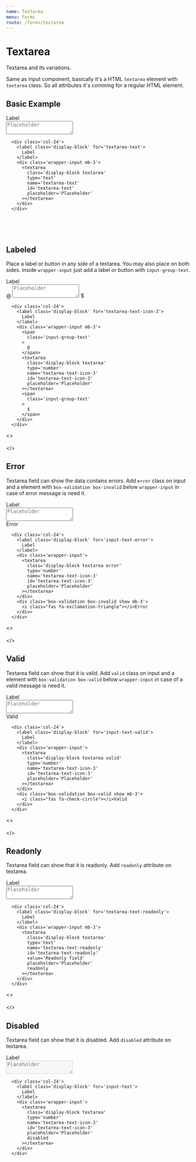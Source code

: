 ```yaml
---
name: Textarea
menu: Forms
route: /forms/textarea
---
```


# Textarea
Textarea and its variations.

Same as input component, basically it's a HTML `textarea` element with `textarea` class. So all attributes it's comming for a regular HTML element.

## Basic Example

<div className='col-24'>
  <label className='display-block' for='textarea-text'>
    Label
  </label>
  <div className='wrapper-input mb-3'>
    <textarea
      className='display-block textarea'
      type='text'
      name='textarea-text'
      id='textarea-text'
      placeholder='Placeholder'
    ></textarea>
  </div>
</div>

```
  <div class='col-24'>
    <label class='display-block' for='textarea-text'>
      Label
    </label>
    <div class='wrapper-input mb-3'>
      <textarea
        class='display-block textarea'
        type='text'
        name='textarea-text'
        id='textarea-text'
        placeholder='Placeholder'
      ></textarea>
    </div>
  </div>
```

<pre>
<br/><br/>
</pre>

## Labeled
Place a label or button in any side of a textarea. You may also place on both sides. Inside `wrapper-input` just add a label or button with `input-group-text`.

<div className='col-24'>
  <label className='display-block' for='textarea-text-icon-3'>
    Label
  </label>
  <div className='wrapper-input mb-3'>
    <span
      className='input-group-text'
    >
      @
    </span>
    <textarea
      className='display-block textarea'
      type='number'
      name='textarea-text-icon-3'
      id='textarea-text-icon-3'
      placeholder='Placeholder'
    ></textarea>
    <span
      className='input-group-text'
    >
      $
    </span>
  </div>
</div>

```
  <div class='col-24'>
    <label class='display-block' for='textarea-text-icon-3'>
      Label
    </label>
    <div class='wrapper-input mb-3'>
      <span
        class='input-group-text'
      >
        @
      </span>
      <textarea
        class='display-block textarea'
        type='number'
        name='textarea-text-icon-3'
        id='textarea-text-icon-3'
        placeholder='Placeholder'
      ></textarea>
      <span
        class='input-group-text'
      >
        $
      </span>
    </div>
  </div>
```

<>
<br/><br/>
</>

## Error
Textarea field can show the data contains errors. Add `error` class on input and a element with `box-validation box-invalid` below `wrapper-input` in case of error message is need it.

<div class='col-24'>
  <label class='display-block' for='input-text-error'>
    Label
  </label>
  <div class='wrapper-input'>
    <textarea
      class='display-block textarea error'
      type='number'
      name='textarea-text-icon-3'
      id='textarea-text-icon-3'
      placeholder='Placeholder'
    ></textarea>
  </div>
  <div class='box-validation box-invalid show mb-3'>
    <i class="fas fa-exclamation-triangle"></i>Error
  </div>
</div>

```
  <div class='col-24'>
    <label class='display-block' for='input-text-error'>
      Label
    </label>
    <div class='wrapper-input'>
      <textarea
        class='display-block textarea error'
        type='number'
        name='textarea-text-icon-3'
        id='textarea-text-icon-3'
        placeholder='Placeholder'
      ></textarea>
    </div>
    <div class='box-validation box-invalid show mb-3'>
      <i class="fas fa-exclamation-triangle"></i>Error
    </div>
  </div>
```

<>
<br/><br/>
</>

## Valid
Textarea field can show that it is valid. Add `valid` class on input and a element with `box-validation box-valid` below `wrapper-input` in case of a valid message is need it.

<div className='col-24'>
  <label className='display-block' for='input-text-valid'>
    Label
  </label>
  <div className='wrapper-input'>
    <textarea
      className='display-block textarea valid'
      type='number'
      name='textarea-text-icon-3'
      id='textarea-text-icon-3'
      placeholder='Placeholder'
    ></textarea>
  </div>
  <div className='box-validation box-valid show mb-3'>
    <i className="fas fa-check-circle"></i>Valid
  </div>
</div>

```
  <div class='col-24'>
    <label class='display-block' for='input-text-valid'>
      Label
    </label>
    <div class='wrapper-input'>
      <textarea
        class='display-block textarea valid'
        type='number'
        name='textarea-text-icon-3'
        id='textarea-text-icon-3'
        placeholder='Placeholder'
      ></textarea>
    </div>
    <div class='box-validation box-valid show mb-3'>
      <i class="fas fa-check-circle"></i>Valid
    </div>
  </div>
```

<>
<br/><br/>
</>

## Readonly
Textarea field can show that it is readonly. Add `readonly` attribute on textarea.

<div className='col-24'>
  <label className='display-block' for='textarea-text-readonly'>
    Label
  </label>
  <div className='wrapper-input mb-3'>
    <textarea
      className='display-block textarea'
      type='text'
      name='textarea-text-readonly'
      id='textarea-text-readonly'
      value='Readonly field'
      placeholder='Placeholder'
      readonly
    ></textarea>
  </div>
</div>

```
  <div class='col-24'>
    <label class='display-block' for='textarea-text-readonly'>
      Label
    </label>
    <div class='wrapper-input mb-3'>
      <textarea
        class='display-block textarea'
        type='text'
        name='textarea-text-readonly'
        id='textarea-text-readonly'
        value='Readonly field'
        placeholder='Placeholder'
        readonly
      ></textarea>
    </div>
  </div>
```

<>
<br/><br/>
</>

## Disabled
Textarea field can show that it is disabled. Add `disabled` attribute on textarea.

  <div className='col-24'>
    <label className='display-block' for='input-text'>
      Label
    </label>
    <div className='wrapper-input'>
      <textarea
        className='display-block textarea'
        type='number'
        name='textarea-text-icon-3'
        id='textarea-text-icon-3'
        placeholder='Placeholder'
        disabled
      ></textarea>
    </div>
  </div>

```
  <div class='col-24'>
    <label class='display-block' for='input-text'>
      Label
    </label>
    <div class='wrapper-input'>
      <textarea
        class='display-block textarea'
        type='number'
        name='textarea-text-icon-3'
        id='textarea-text-icon-3'
        placeholder='Placeholder'
        disabled
      ></textarea>
    </div>
  </div>
```

